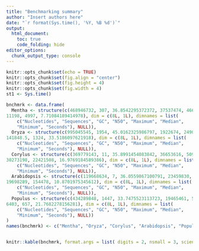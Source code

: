 ```yaml
---
title: "Benchmarking summary"
author: "Insert authors here"
date: "`r format(Sys.time(), '%Y, %B %d')`"
output:
  html_document:
    toc: true
    code_folding: hide
editor_options: 
  chunk_output_type: console
---
```



```r
knitr::opts_chunk$set(echo = TRUE)
knitr::opts_chunk$set(fig.align = "center")
knitr::opts_chunk$set(fig.height = 4)
knitr::opts_chunk$set(fig.width = 4)
st1 <- Sys.time()
```



```r
bnchmrk <- data.frame( 
  Mentha <- structure(c(468946732, 307, 36.8542295372372, 37537474, 46699537, 
11198, 4997, 7.71084189414978), dim = c(8L, 1L), dimnames = list(
    c("Nucleotides", "Sequences", "GC", "N50", "Maximum", "Median", 
    "Minimum", "Seconds"), NULL)),
  Oryza <- structure(c(995045545, 1954, 45.0162325986797, 1922674, 24906701, 
141848.5, 1324, 33.5186097621918), dim = c(8L, 1L), dimnames = list(
    c("Nucleotides", "Sequences", "GC", "N50", "Maximum", "Median", 
    "Minimum", "Seconds"), NULL)),
  Corylus <- structure(c(369779143, 11, 35.8991454083842, 36653616, 50950907, 
30273198, 22421508, 16.9769184589386), dim = c(8L, 1L), dimnames = list(
    c("Nucleotides", "Sequences", "GC", "N50", "Maximum", "Median", 
    "Minimum", "Seconds"), NULL)),
  Arabidopsis <- structure(c(119668634, 7, 36.0559867100791, 23459830, 30427671, 
19698289, 154478, 10.8701975345612), dim = c(8L, 1L), dimnames = list(
    c("Nucleotides", "Sequences", "GC", "N50", "Maximum", "Median", 
    "Minimum", "Seconds"), NULL)),
  Populus <- structure(c(434289848, 1447, 33.7475523113723, 19465461, 50495391, 
6403, 657, 21.7682278156281), dim = c(8L, 1L), dimnames = list(
    c("Nucleotides", "Sequences", "GC", "N50", "Maximum", "Median", 
    "Minimum", "Seconds"), NULL))
)
names(bnchmrk) <- c("Mentha", "Oryza", "Corylus", "Arabidopsis", "Populus")


knitr::kable(bnchmrk, format.args = list( digits = 2, nsmall = 3, scientific = F, big.mark = ","))
```



